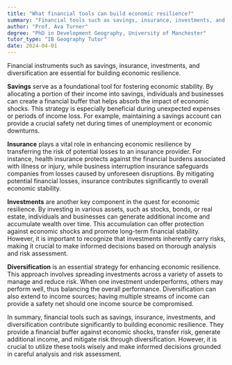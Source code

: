 ```yaml
---
title: "What financial tools can build economic resilience?"
summary: "Financial tools such as savings, insurance, investments, and diversification can build economic resilience."
author: "Prof. Ava Turner"
degree: "PhD in Development Geography, University of Manchester"
tutor_type: "IB Geography Tutor"
date: 2024-04-01
---
```


Financial instruments such as savings, insurance, investments, and diversification are essential for building economic resilience.

**Savings** serve as a foundational tool for fostering economic stability. By allocating a portion of their income into savings, individuals and businesses can create a financial buffer that helps absorb the impact of economic shocks. This strategy is especially beneficial during unexpected expenses or periods of income loss. For example, maintaining a savings account can provide a crucial safety net during times of unemployment or economic downturns.

**Insurance** plays a vital role in enhancing economic resilience by transferring the risk of potential losses to an insurance provider. For instance, health insurance protects against the financial burdens associated with illness or injury, while business interruption insurance safeguards companies from losses caused by unforeseen disruptions. By mitigating potential financial losses, insurance contributes significantly to overall economic stability.

**Investments** are another key component in the quest for economic resilience. By investing in various assets, such as stocks, bonds, or real estate, individuals and businesses can generate additional income and accumulate wealth over time. This accumulation can offer protection against economic shocks and promote long-term financial stability. However, it is important to recognize that investments inherently carry risks, making it crucial to make informed decisions based on thorough analysis and risk assessment.

**Diversification** is an essential strategy for enhancing economic resilience. This approach involves spreading investments across a variety of assets to manage and reduce risk. When one investment underperforms, others may perform well, thus balancing the overall performance. Diversification can also extend to income sources; having multiple streams of income can provide a safety net should one income source be compromised.

In summary, financial tools such as savings, insurance, investments, and diversification contribute significantly to building economic resilience. They provide a financial buffer against economic shocks, transfer risk, generate additional income, and mitigate risk through diversification. However, it is crucial to utilize these tools wisely and make informed decisions grounded in careful analysis and risk assessment.
    